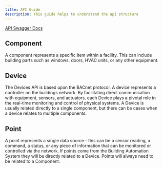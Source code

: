 ```yaml
---
title: API Guide
description: This guide helps to understand the api structure
---
```


[API Swagger Docs](https://open-operator-server.azurewebsites.net/docs)

## Component

A component represents a specific item within a facility. This can include building parts such as windows, doors, HVAC units, or any other equipment.

## Device

The Devices API is based upon the BACnet protocol. A device represents a controller on the buildings network.
By facilitating direct communication with equipment, sensors, and actuators, each Device plays a pivotal role in the real-time monitoring and control of physical systems.
A Device is usually related directly to a single component, but there can be cases when a device relates to multiple components.

## Point

A point represents a single data source - this can be a sensor reading, a command, a status, or any piece of information that can be monitored or controlled via the network.
If points come from the Building Automation System they will be directly related to a Device.
Points will always need to be related to a Component.
